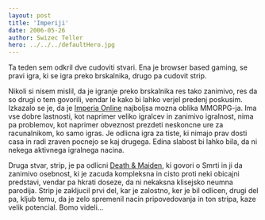 ```yaml
---
layout: post
title: 'Imperiji'
date: 2006-05-26
author: Swizec Teller
hero: ../../../defaultHero.jpg
---
```

Ta teden sem odkril dve cudoviti stvari. Ena je browser based gaming, se pravi igra, ki se igra preko brskalnika, drugo pa cudovit strip.  
  
Nikoli si nisem mislil, da je igranje preko brskalnika res tako zanimivo, res da so drugi o tem govorili, vendar le kako bi lahko verjel predenj poskusim. Izkazalo se je, da je [Imperia Online](http://imperiaonline.org) najboljsa mozna oblika MMORPG-ja. Ima vse dobre lastnosti, kot naprimer veliko igralcev in zanimivo igralnost, nima pa problemov, kot naprimer obveznost prezdeti neskoncne ure za racunalnikom, ko samo igras. Je odlicna igra za tiste, ki nimajo prav dosti casa in radi zraven pocnejo se kaj drugega. Edina slabost bi lahko bila, da ni nekega aktivnega igralnega nacina.  
  
Druga stvar, strip, je pa odlicni [Death & Maiden](http://www.cartoontomb.de/english/death.php), ki govori o Smrti in ji da zanimivo osebnost, ki je zacuda kompleksna in cisto proti neki obicajni predstavi, vendar pa hkrati doseze, da ni nekaksna klisejsko neumna parodija. Strip je zakljucil prvi del, kar je zalostno, ker je bil odlicen, drugi del pa, kljub temu, da je zelo spremenil nacin pripovedovanja in ton stripa, kaze velik potencial. Bomo videli...